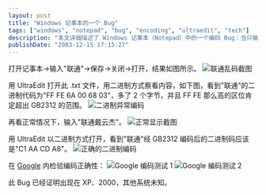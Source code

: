 ```yaml
---
layout: post
title: "Windows 记事本的一个 Bug"
tags: ["windows", "notepad", "bug", "encoding", "ultraedit", "tech"]
description: "本文详细描述了 Windows 记事本（Notepad）中的一个编码 Bug：当只输入\"联通\"两个中文字并保存后，再次打开会显示为乱码。作者通过 UltraEdit 工具对比分析了正常与异常情况下的二进制编码差异，发现记事本在特定情况下会错误处理 GB2312 编码，并验证了该 Bug 存在于 Windows XP 和 2000 系统中。"
publishDate: "2003-12-15 17:15:27"
---
```


打开记事本->输入"联通"->保存->关闭->打开，结果如图所示。
![联通乱码截图](http://blog.xdanger.com/archives/pics/20031215a.png)

用 UltraEdit 打开此 .txt 文件，用二进制方式察看内容，如下图，看到"联通"的二进制代码为"FF FE 6A 00 68 03"，多了 2 个字节，并且 FF FE 那么高的区位肯定超出 GB2312 的范围。
![二进制异常编码](http://blog.xdanger.com/archives/pics/20031215b.png)

再看正常情况下，输入"联通戴云杰"。
![正常显示截图](http://blog.xdanger.com/archives/pics/20031215c.png)

用 UltraEdit 以二进制方式打开，看到"联通"经 GB2312 编码后的二进制码应该是"C1 AA CD A8"。
![正确的二进制编码](http://blog.xdanger.com/archives/pics/20031215d.png)

在 [Google](http://www.google.com/) 内检验编码正确性：
![Google 编码测试 1](http://blog.xdanger.com/archives/pics/20031215e.png)
![Google 编码测试 2](http://blog.xdanger.com/archives/pics/20031215f.png)

此 Bug 已经证明出现在 XP、2000，其他系统未知。
